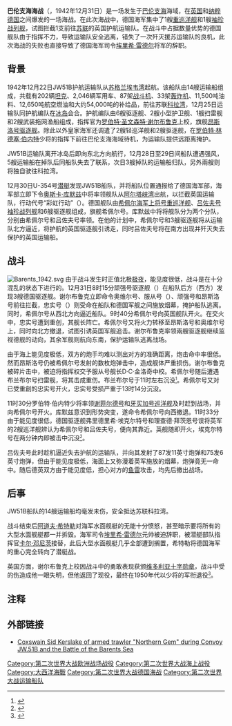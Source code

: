 {{noteTA
|1=zh:战列舰;zh-hans:战列舰;zh-hk:戰艦;zh-tw:戰艦;
|d1=中国大陆：战列舰；台灣：戰艦；香港：戰艦
}}
{{Infobox Military Conflict
|image=[[File:HMS_Onslow.jpg|300px]]
|caption=昂斯洛号驱逐舰
|conflict=巴伦支海海战
|partof=[[第二次世界大战|第二次世界大战]]
|date=1942年12月31日
|place=[[巴伦支海|巴伦支海]]、[[挪威|挪威]][[北角_(挪威)|北角]]以北
|result=英国战略胜利，[[戰爭海軍|戰爭海軍]]在德國的地位遭到嚴重削弱
|combatant1=[[File:Naval_Ensign_of_the_United_Kingdom.svg|25px]] [[英国|英国]]
|combatant2=[[File:War_ensign_of_Germany_(1938-1945).svg|25px]] [[納粹德国|納粹德国]]
|commander1=[[File:Naval_Ensign_of_the_United_Kingdom.svg|25px]] [[罗伯特·伯内特|罗伯特·伯内特]]海军少将<br>[[File:Naval_Ensign_of_the_United_Kingdom.svg|25px]] [[罗伯特·谢尔布鲁克|罗伯特·谢尔布鲁克]]海军上校
|commander2=[[File:War_ensign_of_Germany_(1938-1945).svg|25px]] [[奥斯卡·库默兹|奥斯卡·库默兹]]海军中将
|strength1=2艘[[轻巡洋舰|轻巡洋舰]]<br>6艘[[驱逐舰|驱逐舰]]<br>2艘[[小型护卫舰|小型护卫舰]]<br>1艘[[扫雷舰|扫雷舰]]<br>2艘武装[[拖网渔船|拖网渔船]]
|strength2=1艘[[袖珍战列舰|袖珍战列舰]]<br>1艘[[重巡洋舰|重巡洋舰]]<br>6艘[[驱逐舰|驱逐舰]]
|casualties1=1艘驱逐舰沉没<br>1艘扫雷舰沉没<br>250人阵亡
|casualties2=1艘驱逐舰沉没<br>330人阵亡
}}
{{Campaignbox Atlantic Campaign}}
{{Campaignbox Arctic 1941-1944}}
{{Campaignbox 第二次世界大戰北極地區海上軍事行動}}

'''巴伦支海海战'''（'''{{lang|en|Battle of Barents Sea}}'''，1942年12月31日）是一场发生于[[巴伦支海|巴伦支海]]海域，在[[英国|英国]]和[[纳粹德国|纳粹德国]]之间爆发的一场海战。在此次海战中，德国海军集中了1艘[[重巡洋舰|重巡洋舰]]和1艘[[袖珍战列舰|袖珍战列舰]]，试图拦截1支前往[[苏联|苏联]]的英国护航运输队。在战斗中占据数量优势的德国舰队由于指挥不力，导致运输队安全逃离，错失了一次歼灭援苏运输队的良机，此次海战的失败也直接导致了德国海军司令[[埃里希·雷德尔|埃里希·雷德尔]]将军的辞职。

==背景==
1942年12月22日JW51B护航运输队从[[苏格兰|苏格兰]][[埃韦湾|埃韦湾]]起航。该船队由14艘运输船组成，共载有202辆[[坦克|坦克]]、2,046辆军用车、87架[[战斗机|战斗机]]、33架[[轰炸机|轰炸机]]、11,500吨油料、12,650吨航空燃油和大约54,000吨的补给品，前往苏联[[科拉半岛|科拉湾]]，12月25日运输队同护航编队在[[冰岛|冰岛]]会合。护航编队由6艘驱逐舰、2艘小型护卫舰、1艘扫雷舰和2艘武装拖网渔船组成，指挥官为[[罗伯特·圣文森特·谢尔布鲁克|罗伯特·圣文森特·谢尔布鲁克]]上校，旗舰[[昂斯洛号驱逐舰_(G17)|昂斯洛号驱逐舰]]。除此以外皇家海军还调遣了2艘轻巡洋舰和2艘驱逐舰，在[[罗伯特·林德塞·伯内特|罗伯特·林德塞·伯内特]]少将的指挥下前往巴伦支海海域待机，为运输队提供远距离掩护。

JW51B运输队离开冰岛后即向东北方向航行，12月28日至29日间船队遭遇强风，5艘运输船在掉队后同船队失去了联系，次日3艘掉队的运输船归队，另外兩艘则将独自驶往科拉湾。

12月30日U-354号[[潜艇|潜艇]]发现JW51B船队，并将船队位置通报给了德国海军部，海军部立即下令[[奥斯卡·库默兹|奥斯卡·库默兹]]中将率领舰队从[[阿尔塔峡湾|阿尔塔峡湾]]出航，以拦截英国运输队，行动代号“彩虹行动”（{{lang|de|Operation Regenbogen}}）。德国舰队由[[希佩尔海军上将级重巡洋舰|希佩尔海军上将号重巡洋舰]]、[[德意志级装甲舰|吕佐夫号袖珍战列舰]]和6艘驱逐舰组成，旗舰希佩尔号。库默兹中将将舰队分为两个分队，分别由希佩尔号和吕佐夫号率领。在他的计划中，希佩尔号和3艘驱逐舰将从运输队北方逼近，将护航的英国驱逐舰引诱走，同时吕佐夫号将在南方出现并歼灭失去保护的英国运输船。

==战斗==
[[File:Barents_1942.svg|thumb]]
由于战斗发生时正值北极[[极夜|极夜]]，能见度很低，战斗是在十分混乱的状态下进行的。12月31日8时15分顽强号驱逐舰（{{lang|en|HMS Obdurate}}）在船队后方（西方）发现3艘德国驱逐舰。谢尔布鲁克立即命令奥维尔号、服从号（{{lang|en|HMS Obedient}}）、顽强号和昂斯洛号前往拦截，忠实号（{{lang|en|HMS Achates}}）则受命在船队和德国军舰之间施放烟幕，掩护船队逃离。同时，希佩尔号从西北方向逼近船队。9时40分希佩尔号向英国舰队开火。在交火中，忠实号遭到重创，其舰长阵亡。希佩尔号又将火力转移至昂斯洛号和奥维尔号上，同时向北方撤退，试图引诱英国军舰追击。谢尔布鲁克率领兩艘驱逐舰继续监视德舰的动向，其余军舰则航向东南，保护运输队逃离战场。

由于海上能见度极低，双方的炮手均难以测出对方的准确距离，炮击命中率很低。然而昂斯洛号仍被希佩尔号发射的数枚炮弹击中，造成舰体严重损伤。谢尔布鲁克被碎片击中，被迫将指挥权交予服从号舰长D·C·金洛奇中校。希佩尔号随后遭遇布兰布尔号扫雷舰，将其击成重伤。布兰布尔号于11时左右沉没<small><ref>{{Cite web |url=http://www.bbc.co.uk/ww2peopleswar/stories/92/a5350592.shtml |title=BBC - WW2 People's War - Russian Convoy JW51B, Official Report, HMS Achates, HMS Bramble |access-date=2008-11-28 |archive-date=2012-07-21 |archive-url=https://archive.today/20120721102658/http://www.bbc.co.uk/ww2peopleswar/stories/92/a5350592.shtml |dead-url=no }}</ref></small>。希佩尔号又对已受重創的忠实号开火，忠实号受损严重于13时14分沉没。

11时30分罗伯特·伯内特少将率领[[谢菲尔德号轻巡洋舰_(C24)|谢菲尔德号]]和[[牙买加号轻巡洋舰_(44)|牙买加号巡洋舰]]及时赶到战场，并向希佩尔号开火。库默兹意识到形势突变，遂命令希佩尔号向西撤退。11时33分由于能见度很低，德国驱逐舰弗里德里希·埃克尔特号和理查德·拜茨恩号误将英军的2艘巡洋舰辨认为希佩尔号和吕佐夫号，便向其靠近。英舰随即开火，埃克尔特号在两分钟内即被击中沉没<small><ref>{{Cite web |url=http://www.german-navy.de/kriegsmarine/articles/feature5.html |title=The Battle of the Barents Sea |access-date=2008-11-28 |archive-date=2011-06-07 |archive-url=https://web.archive.org/web/20110607120149/http://www.german-navy.de/kriegsmarine/articles/feature5.html |dead-url=no }}</ref></small>。

吕佐夫号此时趁机逼近失去护航的运输队，并向其发射了87发11英寸炮弹和75发6英寸炮弹，但由于能见度极低，海面上又弥漫着英军施放的烟幕，炮弹竟无一命中。随后德英双方由于能见度低，担心对方的[[鱼雷|鱼雷]]攻击，均先后撤出战场。

==后事==
JW51B船队的14艘运输船均毫发未伤，安全抵达苏联科拉湾。

战斗结束后[[阿道夫·希特勒|阿道夫·希特勒]]对海军水面舰艇的无能十分愤怒，甚至暗示要将所有的大型水面舰艇都一并拆毁。海军司令[[埃里希·雷德尔|埃里希·雷德尔]]元帅被迫辞职，被潜艇部队指挥官[[卡尔·邓尼茨|卡尔·邓尼茨]]接替，此后大型水面舰艇几乎全部遭到搁置，希特勒将德国海军的重心完全转向了潜艇战。

英国方面，谢尔布鲁克上校因战斗中的勇敢表现获颁[[维多利亚十字勋章|维多利亚十字勋章]]，战斗中受的伤造成他一眼失明，但他返回了现役，最终在1950年代以少将的军衔退役<small><ref>{{Cite web |url=http://www.findagrave.com/cgi-bin/fg.cgi?GRid=13763579&page=gr |title=Robert St Vincent Sherbrooke (1901 - 1972) - Find A Grave Memorial |access-date=2008-11-28 |archive-date=2017-02-17 |archive-url=https://web.archive.org/web/20170217063333/https://www.findagrave.com/cgi-bin/fg.cgi?GRid=13763579&page=gr |dead-url=no }}</ref></small>。

==注释==
<div class="references-small">
<references />
</div>

==外部链接==
*{{en icon}} [http://www.naval-history.net/WW2Memoir-RussianConvoyCoxswain.htm Coxswain Sid Kerslake of armed trawler "Northern Gem" during Convoy JW.51B and the Battle of the Barents Sea] {{Wayback|url=http://www.naval-history.net/WW2Memoir-RussianConvoyCoxswain.htm |date=20100207120641 }}

[[Category:第二次世界大战欧洲战场战役|Category:第二次世界大战欧洲战场战役]]
[[Category:第二次世界大战海上战役|Category:第二次世界大战海上战役]]
[[Category:大西洋海戰|Category:大西洋海戰]]
[[Category:第二次世界大战德国海战|Category:第二次世界大战德国海战]]
[[Category:第二次世界大战运输船队|Category:第二次世界大战运输船队]]